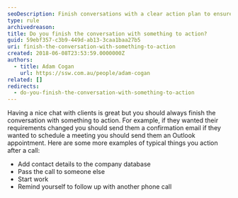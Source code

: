 ```yaml
---
seoDescription: Finish conversations with a clear action plan to ensure clients' needs are met and relationships are nurtured.
type: rule
archivedreason:
title: Do you finish the conversation with something to action?
guid: 59ebf357-c3b9-449d-ab13-3caa1baa27b5
uri: finish-the-conversation-with-something-to-action
created: 2018-06-08T23:53:59.0000000Z
authors:
  - title: Adam Cogan
    url: https://ssw.com.au/people/adam-cogan
related: []
redirects:
  - do-you-finish-the-conversation-with-something-to-action
---
```


Having a nice chat with clients is great but you should always finish the conversation with something to action. For example, if they wanted their requirements changed you should send them a confirmation email if they wanted to schedule a meeting you should send them an Outlook appointment. Here are some more examples of typical things you action after a call:
- Add contact details to the company database
- Pass the call to someone else
- Start work
- Remind yourself to follow up with another phone call
